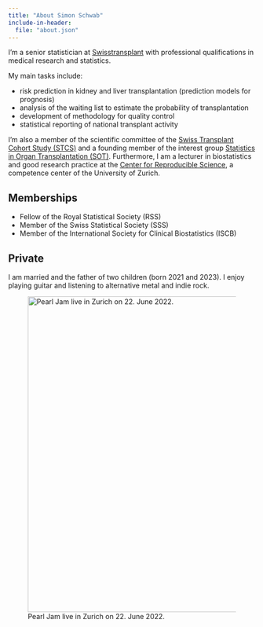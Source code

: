 ```yaml
---
title: "About Simon Schwab"
include-in-header:
  file: "about.json"
---
```


I'm a senior statistician at [Swisstransplant](https://www.swisstransplant.org/) with professional qualifications in medical research and statistics.

My main tasks include: 

-   risk prediction in kidney and liver transplantation (prediction models for prognosis)
-   analysis of the waiting list to estimate the probability of transplantation
-   development of methodology for quality control
-   statistical reporting of national transplant activity

I'm also a member of the scientific committee of the [Swiss Transplant Cohort Study (STCS)](https://www.stcs.ch/) and a founding member of the interest group [Statistics in Organ Transplantation (SOT)](https://sites.google.com/view/statistics-in-transplantation/startseite). Furthermore, I am a lecturer in biostatistics and good research practice at the [Center for Reproducible Science](https://www.crs.uzh.ch/), a competence center of the University of Zurich.

## Memberships

-   Fellow of the Royal Statistical Society (RSS)
-   Member of the Swiss Statistical Society (SSS)
-   Member of the International Society for Clinical Biostatistics (ISCB)

## Private

I am married and the father of two children (born 2021 and 2023). I enjoy playing guitar and listening to alternative metal and indie rock.

![Pearl Jam live in Zurich on 22. June 2022.](images/pj_zurich.png){width="6.7in"}
